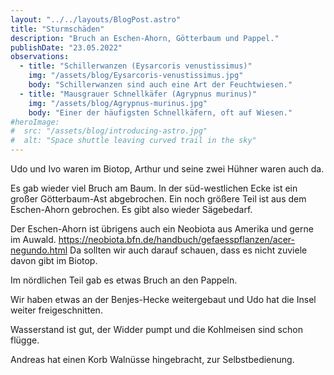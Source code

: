 ```yaml
---
layout: "../../layouts/BlogPost.astro"
title: "Sturmschäden"
description: "Bruch an Eschen-Ahorn, Götterbaum und Pappel."
publishDate: "23.05.2022"
observations:
  - title: "Schillerwanzen (Eysarcoris venustissimus)"
    img: "/assets/blog/Eysarcoris-venustissimus.jpg"
    body: "Schillerwanzen sind auch eine Art der Feuchtwiesen."
  - title: "Mausgrauer Schnellkäfer (Agrypnus murinus)"
    img: "/assets/blog/Agrypnus-murinus.jpg"
    body: "Einer der häufigsten Schnellkäfern, oft auf Wiesen."
#heroImage:
#  src: "/assets/blog/introducing-astro.jpg"
#  alt: "Space shuttle leaving curved trail in the sky"
---
```



Udo und Ivo waren im Biotop, Arthur und seine zwei Hühner waren auch da.

Es gab wieder viel Bruch am Baum.
In der süd-westlichen Ecke ist ein großer Götterbaum-Ast abgebrochen.
Ein noch größere Teil ist aus dem Eschen-Ahorn gebrochen.
Es gibt also wieder Sägebedarf.

Der Eschen-Ahorn ist übrigens auch ein Neobiota aus Amerika und gerne im Auwald.
https://neobiota.bfn.de/handbuch/gefaesspflanzen/acer-negundo.html
Da sollten wir auch darauf schauen, dass es nicht zuviele davon gibt im Biotop.

Im nördlichen Teil gab es etwas Bruch an den Pappeln.

Wir haben etwas an der Benjes-Hecke weitergebaut und Udo hat die Insel weiter freigeschnitten.

Wasserstand ist gut, der Widder pumpt und die Kohlmeisen sind schon flügge.

Andreas hat einen Korb Walnüsse hingebracht, zur Selbstbedienung.

<Cards observations={frontmatter.observations} />
